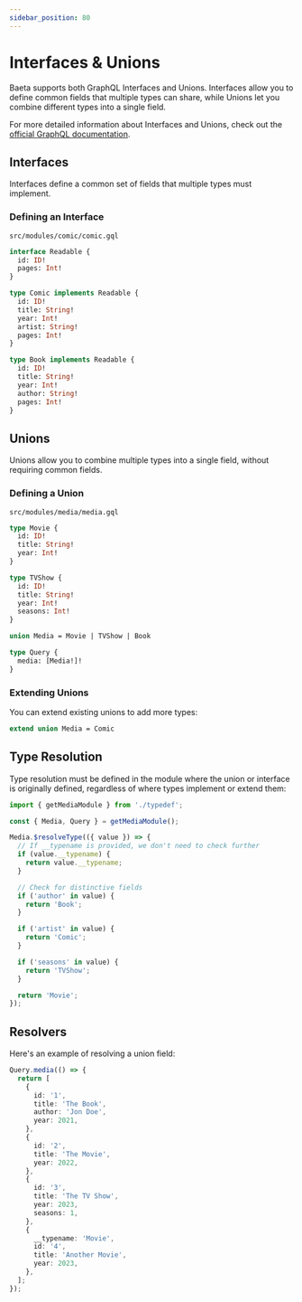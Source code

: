 ```yaml
---
sidebar_position: 80
---
```


# Interfaces & Unions

Baeta supports both GraphQL Interfaces and Unions. Interfaces allow you to define common fields that multiple types can share, while Unions let you combine different types into a single field.

For more detailed information about Interfaces and Unions, check out the [official GraphQL documentation](https://graphql.org/learn/schema/#interfaces).

## Interfaces

Interfaces define a common set of fields that multiple types must implement.

### Defining an Interface

`src/modules/comic/comic.gql`

```graphql
interface Readable {
  id: ID!
  pages: Int!
}

type Comic implements Readable {
  id: ID!
  title: String!
  year: Int!
  artist: String!
  pages: Int!
}

type Book implements Readable {
  id: ID!
  title: String!
  year: Int!
  author: String!
  pages: Int!
}
```

## Unions

Unions allow you to combine multiple types into a single field, without requiring common fields.

### Defining a Union

`src/modules/media/media.gql`
    
```graphql
type Movie {
  id: ID!
  title: String!
  year: Int!
}

type TVShow {
  id: ID!
  title: String!
  year: Int!
  seasons: Int!
}

union Media = Movie | TVShow | Book

type Query {
  media: [Media!]!
}
```

### Extending Unions

You can extend existing unions to add more types:

```graphql
extend union Media = Comic
```

## Type Resolution

Type resolution must be defined in the module where the union or interface is originally defined, regardless of where types implement or extend them:

```typescript
import { getMediaModule } from './typedef';

const { Media, Query } = getMediaModule();

Media.$resolveType(({ value }) => {
  // If __typename is provided, we don't need to check further
  if (value.__typename) {
    return value.__typename;
  }

  // Check for distinctive fields
  if ('author' in value) {
    return 'Book';
  }

  if ('artist' in value) {
    return 'Comic';
  }

  if ('seasons' in value) {
    return 'TVShow';
  }

  return 'Movie';
});
```

## Resolvers

Here's an example of resolving a union field:

```typescript
Query.media(() => {
  return [
    {
      id: '1',
      title: 'The Book',
      author: 'Jon Doe',
      year: 2021,
    },
    {
      id: '2',
      title: 'The Movie',
      year: 2022,
    },
    {
      id: '3',
      title: 'The TV Show',
      year: 2023,
      seasons: 1,
    },
    {
      __typename: 'Movie',
      id: '4',
      title: 'Another Movie',
      year: 2023,
    },
  ];
});
```